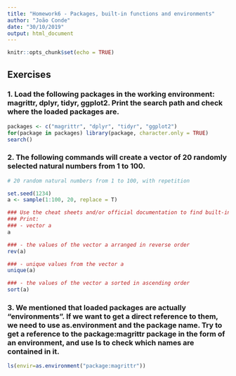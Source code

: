 ```yaml
---
title: "Homework6 - Packages, built-in functions and environments"
author: "João Conde"
date: "30/10/2019"
output: html_document
---
```


```r
knitr::opts_chunk$set(echo = TRUE)
```


## Exercises

### 1. Load the following packages in the working environment: magrittr, dplyr, tidyr, ggplot2. Print the search path and check where the loaded packages are.

```r
packages <- c("magrittr", "dplyr", "tidyr", "ggplot2")
for(package in packages) library(package, character.only = TRUE)
search()
```


### 2. The following commands will create a vector of 20 randomly selected natural numbers from 1 to 100.

```r
# 20 random natural numbers from 1 to 100, with repetition

set.seed(1234)
a <- sample(1:100, 20, replace = T)

### Use the cheat sheets and/or official documentation to find built-in functions that perform the following tasks.
### Print:
### - vector a
a

### - the values of the vector a arranged in reverse order
rev(a)

### - unique values from the vector a
unique(a)

### - the values of the vector a sorted in ascending order
sort(a)
```


### 3. We mentioned that loaded packages are actually “environments”. If we want to get a direct reference to them, we need to use as.environment and the package name. Try to get a reference to the package:magrittr package in the form of an environment, and use ls to check which names are contained in it.

```r
ls(envir=as.environment("package:magrittr"))
```

